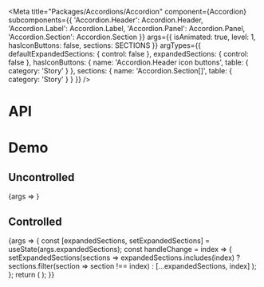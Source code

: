 
<Meta
  title="Packages/Accordions/Accordion"
  component={Accordion}
  subcomponents={{
    'Accordion.Header': Accordion.Header,
    'Accordion.Label': Accordion.Label,
    'Accordion.Panel': Accordion.Panel,
    'Accordion.Section': Accordion.Section
  }}
  args={{ isAnimated: true, level: 1, hasIconButtons: false, sections: SECTIONS }}
  argTypes={{
    defaultExpandedSections: { control: false },
    expandedSections: { control: false },
    hasIconButtons: { name: 'Accordion.Header icon buttons', table: { category: 'Story' } },
    sections: { name: 'Accordion.Section[]', table: { category: 'Story' } }
  }}
/>

# API

<ArgsTable />

# Demo

## Uncontrolled

<Canvas>
  <Story name="Uncontrolled" args={{ isCollapsible: true }}>
    {args => <AccordionStory {...args} />}
  </Story>
</Canvas>

## Controlled

<Canvas>
  <Story
    name="Controlled"
    args={{ expandedSections: [2] }}
    argTypes={{ isCollapsible: { control: false }, isExpandable: { control: false } }}
  >
    {args => {
      const [expandedSections, setExpandedSections] = useState(args.expandedSections);
      const handleChange = index => {
        setExpandedSections(sections =>
          expandedSections.includes(index)
            ? sections.filter(section => section !== index)
            : [...expandedSections, index]
        );
      };
      return (
        <AccordionStory {...args} expandedSections={expandedSections} onChange={handleChange} />
      );
    }}
  </Story>
</Canvas>
